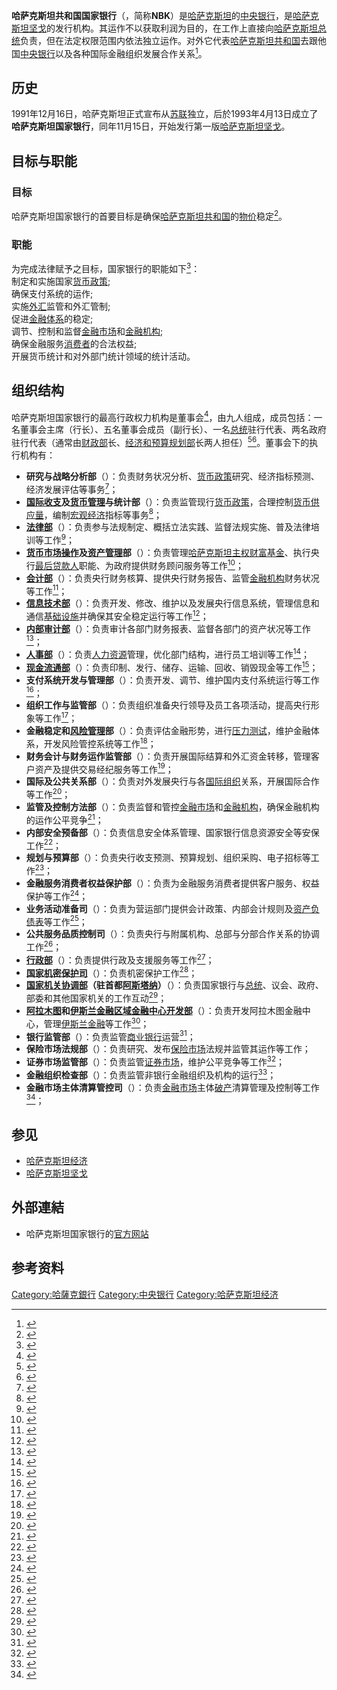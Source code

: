 {{coord|43.235152|76.917921|type:landmark_source:kolossus-frwiki|display=title}}
{{Infobox Central bank
| bank_name      = 哈萨克斯坦共和国国家银行
| bank_name_in_local = {{lang-kk|Қазақстан Республикасының Ұлттық Банкі}}<br>{{lang-ru|Национальный Банк Республики Казахстан}}
| image_1        =  National_Bank_of_Kazakhstan_logo.svg
| image_title_1  = 哈萨克斯坦国家共和国银行标志
| image_width_1  = 150px
| headquarters   = {{KAZ}} [[阿拉木图|阿拉木图]]
| coordinates    = {{coord|43.235152|76.917921|region:KZ}}
| established    = 1993年4月13日
| president      = {{link-en|凯拉特·克利姆别托夫|Kairat Kelimbetov}}<ref>{{Cite web |url=http://www.nationalbank.kz/?docid=4 |title=ҚР Ұлттық Банкінің Басшылығы |accessdate=2014-07-06 |author= |last= |first= |authorlink= |coauthors= |date=2014-01-17 |year= |month= |format= |work= |publisher=Қазақстан Республикасының Ұлттық Банкі |pages= |language=kk |doi= |archiveurl=https://web.archive.org/web/20140428122520/http://www.nationalbank.kz/?docid=4 |archivedate=2014-04-28 |quote=Келімбетов Қайрат Нематұлы - ҚР Ұлттық Банкінің Төрағасы |deadurl=yes }}</ref><br>(2013年10月任职)
| leader_title   = 行长
| bank_of        = {{KAZ}}
| currency       = [[哈萨克斯坦坚戈|哈萨克斯坦坚戈]]
| currency_iso   = KZT
| reserves       =287.37亿[[美元|美元]]<ref name="chubei">{{Cite web|url = http://www.nationalbank.kz/?docid=180&switch=english|accessdate = 2015-05-20|title = International Reserves and Assets of the National Oil Fund of Republic of Kazakhstan|author = |date = |publisher = National Bank of Kazakhstan|language = en|archiveurl = https://web.archive.org/web/20141208063556/http://www.nationalbank.kz/?docid=180&switch=english|archivedate = 2014-12-08|quote = |dead-url = no}}</ref><br>（截至2015年4月）
| borrowing_rate =
| deposit_rate   =
| website        =[http://www.nationalbank.kz www.nationalbank.kz]
| preceded       =
| succeeded      =
| footnotes      =
}}

'''哈萨克斯坦共和国国家银行'''（{{lang-en|'''N'''ational '''B'''ank of the Republic of '''K'''azakhstan}}，简称'''NBK'''）是[[哈萨克斯坦|哈萨克斯坦]]的[[中央银行|中央银行]]，是[[哈萨克斯坦坚戈|哈萨克斯坦坚戈]]的发行机构。其运作不以获取利润为目的，在工作上直接向[[哈萨克斯坦总统|哈萨克斯坦总统]]负责，但在法定权限范围内依法独立运作。对外它代表[[哈萨克斯坦共和国|哈萨克斯坦共和国]]去跟他国[[中央银行|中央银行]]以及各种国际金融组织发展合作关系<ref>{{Cite web|url=http://www.nationalbank.kz/?docid=164|title=About the National Bank of the Republic of Kazakhstan|accessdate=2014-07-06|author=|last=|first=|authorlink=|coauthors=|date=2014-06-11|year=|month=|format=|work=|publisher=National Bank of Kazakhstan|pages=|language=en|doi=|archiveurl=https://www.webcitation.org/6Qr6WTPqQ?url=http://www.nationalbank.kz/?docid=164|archivedate=2014-07-06|quote=The National Bank should not be guided by the aim of gaining profit in performing its tasks.The National Bank is the entity that reports to the President of the Republic of Kazakhstan, but within the limits of authority granted by the legislation, is independent in its activity.|deadurl=yes}}</ref>。

== 历史 ==

1991年12月16日，哈萨克斯坦正式宣布从[[苏联|苏联]]独立，后於1993年4月13日成立了'''哈萨克斯坦国家银行'''，同年11月15日，开始发行第一版[[哈萨克斯坦坚戈|哈萨克斯坦坚戈]]。

== 目标与职能 ==

=== 目标 ===

哈萨克斯坦国家银行的首要目标是确保[[哈萨克斯坦共和国|哈萨克斯坦共和国]]的[[物价|物价]]稳定<ref>{{Cite web|url=http://www.nationalbank.kz/?docid=164|title=About the National Bank of the Republic of Kazakhstan|accessdate=2014-07-06|author=|last=|first=|authorlink=|coauthors=|date=2014-06-11|year=|month=|format=|work=|publisher=National Bank of Kazakhstan|pages=|language=en|doi=|archiveurl=https://www.webcitation.org/6Qr6WTPqQ?url=http://www.nationalbank.kz/?docid=164|archivedate=2014-07-06|quote=The primary goal of the National Bank is to ensure the stability of prices in the Republic of Kazakhstan.|deadurl=yes}}</ref>。

=== 职能 ===

为完成法律赋予之目标，国家银行的职能如下<ref>{{Cite web|url=http://www.nationalbank.kz/?docid=164|title=About the National Bank of the Republic of Kazakhstan|accessdate=2014-07-06|author=|last=|first=|authorlink=|coauthors=|date=2014-06-11|year=|month=|format=|work=|publisher=National Bank of Kazakhstan|pages=|language=en|doi=|archiveurl=https://www.webcitation.org/6Qr6WTPqQ?url=http://www.nationalbank.kz/?docid=164|archivedate=2014-07-06|quote=To accomplish the main goal, the National Bank is assigned the following tasks:……|deadurl=yes}}</ref>：
<br>制定和实施国家[[货币政策|货币政策]]; 
<br>确保支付系统的运作; 
<br>实施[[外汇|外汇]]监管和外汇管制; 
<br>促进[[金融|金融体系]]的稳定; 
<br>调节、控制和监督[[金融市场|金融市场]]和[[金融机构|金融机构]]; 
<br>确保金融服务[[消费者|消费者]]的合法权益; 
<br>开展货币统计和对外部门统计领域的统计活动。

== 组织结构 ==

哈萨克斯坦国家银行的最高行政权力机构是董事会<ref>{{Cite web|url=http://www.nationalbank.kz/?docid=164|title=About the National Bank of the Republic of Kazakhstan|accessdate=2014-07-06|author=|last=|first=|authorlink=|coauthors=|date=2014-06-11|year=|month=|format=|work=|publisher=National Bank of Kazakhstan|pages=|language=en|doi=|archiveurl=https://www.webcitation.org/6Qr6WTPqQ?url=http://www.nationalbank.kz/?docid=164|archivedate=2014-07-06|quote=The National Bank is a common centralized system with the vertical administrative scheme. The highest administrative authority of the National Bank is the Board, the authority of the executive management is the Board of Directors|deadurl=yes}}</ref>，由九人组成，成员包括：一名董事会主席（行长）、五名董事会成员（副行长）、一名[[哈萨克斯坦总统|总统]]驻行代表、两名政府驻行代表（通常由[[财政部|财政部]]长、[[经济和预算规划部|经济和预算规划部]]长两人担任）<ref>{{Cite web|url=http://www.nationalbank.kz/?docid=437|title=The information about activity of the Board|accessdate=2014-07-06|author=|last=|first=|authorlink=|coauthors=|date=2013-02-06|year=|month=|format=|work=|publisher=National Bank of Kazakhstan|pages=|language=en|doi=|archiveurl=https://www.webcitation.org/query?url=http%3A%2F%2Fwww.nationalbank.kz%2F%3Fdocid%3D437&date=2014-07-06|archivedate=2014-07-06|quote=The Board shall consist of 9 persons. The Board of the National Bank of Kazakhstan shall include the Chairman of the National Bank of Kazakhstan and five officials of the National Bank of Kazakhstan, one representative from the President of the Republic of Kazakhstan and two representatives from the Government of the Republic of Kazakhstan (Article 16 of the Law)|deadurl=yes}}</ref><ref>{{Cite web |url=http://www.nationalbank.kz/?docid=349 |title=Governing Body of the National Bank of Kazakhstan |accessdate=2014-07-06 |author= |last= |first= |authorlink= |coauthors= |date=2014-06-25 |year= |month= |format= |work= |publisher=National Bank of Kazakhstan |pages= |language=en |doi= |archiveurl=https://web.archive.org/web/20140706040113/http://www.nationalbank.kz/?docid=349 |archivedate=2014-07-06 |quote= |deadurl=yes }}</ref>。董事会下的执行机构有：

*'''研究与战略分析部'''（{{lang-en|Research and Strategic Analysis Department}}）：负责财务状况分析、[[货币政策|货币政策]]研究、经济指标预测、经济发展评估等事务<ref>{{Cite web|url= http://www.nationalbank.kz/?docid=223|title= Research and Strategic Analysis Department|accessdate= 2014-06-30|author= |last= |first= |authorlink= |coauthors= |date= 2014-06-24|year= |month= |format= |work= |publisher= National Bank of Kazakhstan|pages= |language= en|doi= |archiveurl= https://web.archive.org/web/20140714110916/http://www.nationalbank.kz/?docid=223|archivedate= 2014-07-14|quote= |dead-url= no}}</ref>；
*'''[[国际收支|国际收支]]及[[货币发行|货币管理]]与统计部'''（{{lang-en|Balance of Payments, Currency Regulation and Statistics Department}}）：负责监管现行[[货币政策|货币政策]]，合理控制[[货币供应量|货币供应量]]，编制[[宏观经济|宏观经济]]指标等事务<ref>{{Cite web |url=http://www.nationalbank.kz/?docid=224 |title=Balance of Payments, Currency Regulation and Statistics Department |accessdate=2014-06-30 |author= |last= |first= |authorlink= |coauthors= |date=2014-06-19 |year= |month= |format= |work= |publisher=National Bank of Kazakhstan |pages= |language=en |doi= |archiveurl=https://web.archive.org/web/20140714162559/http://www.nationalbank.kz/?docid=224 |archivedate=2014-07-14 |quote= |dead-url=no }}</ref>；
*'''[[法律|法律部]]'''（{{lang-en|Legal Department}}）：负责参与法规制定、概括立法实践、监督法规实施、普及法律培训等工作<ref>{{Cite web|url= http://www.nationalbank.kz/?docid=225|title= Legal Department|accessdate= 2014-06-30|author= |last= |first= |authorlink= |coauthors= |date= 2014-06-20|year= |month= |format= |work= |publisher= National Bank of Kazakhstan|pages= |language= en|doi= |archiveurl= https://web.archive.org/web/20140701194438/http://www.nationalbank.kz/?docid=225|archivedate= 2014-07-01|quote= |dead-url= no}}</ref>；
*'''[[货币市场|货币市场操作]]及[[资产管理|资产管理]]部'''（{{lang-en|Department of monetary operations and asset management}}）：负责管理[[哈萨克斯坦|哈萨克斯坦]][[主权财富基金|主权财富基金]]、执行央行[[最后贷款人|最后贷款人]]职能、为政府提供财务顾问服务等工作<ref>{{Cite web|url= http://www.nationalbank.kz/?docid=226|title= Department of monetary operations|accessdate= 2014-06-30|author= |last= |first= |authorlink= |coauthors= |date= 2014-04-01|year= |month= |format= |work= |publisher= National Bank of Kazakhstan|pages= |language= en|doi= |archiveurl= https://web.archive.org/web/20140714113421/http://www.nationalbank.kz/?docid=226|archivedate= 2014-07-14|quote= |dead-url= no}}</ref>；
*'''[[会计|会计部]]'''（{{lang-en|Accounting Department}}）：负责央行财务核算、提供央行财务报告、监管[[金融机构|金融机构]]财务状况等工作<ref>{{Cite web|url= http://www.nationalbank.kz/?docid=227|title= Accounting department|accessdate= 2014-06-30|author= |last= |first= |authorlink= |coauthors= |date= 2014-06-19|year= |month= |format= |work= |publisher= National Bank of Kazakhstan|pages= |language= en|doi= |archiveurl= https://web.archive.org/web/20140714205240/http://www.nationalbank.kz/?docid=227|archivedate= 2014-07-14|quote= |dead-url= no}}</ref>；
*'''[[信息技术|信息技术部]]'''（{{lang-en|Information Technologies Department}}）：负责开发、修改、维护以及发展央行信息系统，管理信息和通信[[基础设施|基础设施]]并确保其安全稳定运行等工作<ref>{{Cite web|url= http://www.nationalbank.kz/?docid=229|title= Information technologies Department|accessdate= 2014-06-30|author= |last= |first= |authorlink= |coauthors= |date= 2014-04-01|year= |month= |format= |work= |publisher= National Bank of Kazakhstan|pages= |language= en|doi= |archiveurl= https://web.archive.org/web/20140714115314/http://www.nationalbank.kz/?docid=229|archivedate= 2014-07-14|quote= |dead-url= no}}</ref>；
*'''[[内部审计师|内部审计部]]'''（{{lang-en|Internal Audit Department}}）：负责审计各部门财务报表、监督各部门的资产状况等工作<ref>{{Cite web|url=http://www.nationalbank.kz/?docid=230|title=Internal Audit Department|accessdate=2014-06-30|author=|last=|first=|authorlink=|coauthors=|date=2014-06-17|year=|month=|format=|work=|publisher=National Bank of Kazakhstan|pages=|language=en|doi=|archiveurl=https://web.archive.org/web/20140714194250/http://www.nationalbank.kz/?docid=230|archivedate=2014-07-14|quote=|dead-url=no}}</ref>；
*'''[[人事|人事部]]'''（{{lang-en|HR Department}}）：负责[[人力资源|人力资源]]管理，优化部门结构，进行员工培训等工作<ref>{{Cite web |url=http://www.nationalbank.kz/?docid=231|title=Personnel Department|accessdate=2014-06-30 |author= |last= |first= |authorlink= |coauthors= |date=2014-04-01 |year= |month= |format= |work= |publisher=National Bank of Kazakhstan|pages= |language= en|doi= |archiveurl= |archivedate= |quote= }}</ref>；
*'''[[现金|现金流通部]]'''（{{lang-en|Cash circulation Department}}）：负责印制、发行、储存、运输、回收、销毁现金等工作<ref>{{Cite web|url=http://www.nationalbank.kz/?docid=234|title=Cash circulation department|accessdate=2014-06-30|author=|last=|first=|authorlink=|coauthors=|date=2014-06-19|year=|month=|format=|work=|publisher=National Bank of Kazakhstan|pages=|language=en|doi=|archiveurl=https://web.archive.org/web/20140714133350/http://www.nationalbank.kz/?docid=234|archivedate=2014-07-14|quote=|dead-url=no}}</ref>；
*'''支付系统开发与管理部'''（{{lang-en|Payment systems development and management Department}}）：负责开发、调节、维护国内支付系统运行等工作<ref>{{Cite web|url=http://www.nationalbank.kz/?docid=237|title=Payment systems development and management department|accessdate=2014-06-30|author=|last=|first=|authorlink=|coauthors=|date=2014-06-20|year=|month=|format=|work=|publisher=National Bank of Kazakhstan|pages=|language=en|doi=|archiveurl=https://web.archive.org/web/20140714185952/http://www.nationalbank.kz/?docid=237|archivedate=2014-07-14|quote=|dead-url=no}}</ref>；
*'''组织工作与监管部'''（{{lang-en|Department for organizational work and oversight}}）：负责组织准备央行领导及员工各项活动，提高央行形象等工作<ref>{{Cite web|url=http://www.nationalbank.kz/?docid=233|title=Department of Organizational Activity, External and Public Relations|accessdate=2014-06-30|author=|last=|first=|authorlink=|coauthors=|date=2013-11-18|year=|month=|format=|work=|publisher=National Bank of Kazakhstan|pages=|language=en|doi=|archiveurl=https://web.archive.org/web/20140727201912/http://www.nationalbank.kz/?docid=233|archivedate=2014-07-27|quote=|dead-url=no}}</ref>；
*'''金融稳定和[[风险管理|风险管理]]部'''（{{lang-en|Financial Stability and Risk Management Department}}）：负责评估金融形势，进行[[压力测试|压力测试]]，维护金融体系，开发风险管控系统等工作<ref>{{Cite web|url=http://www.nationalbank.kz/?docid=427|title=Financial Stability and Risk Management Department|accessdate=2014-06-30|author=|last=|first=|authorlink=|coauthors=|date=2014-06-23|year=|month=|format=|work=|publisher=National Bank of Kazakhstan|pages=|language=en|doi=|archiveurl=https://web.archive.org/web/20140714171511/http://www.nationalbank.kz/?docid=427|archivedate=2014-07-14|quote=|dead-url=no}}</ref>；
*'''财务会计与财务运作监管部'''（{{lang-en|Financial Accounting and Financial Operations Monitoring Department}}）：负责开展国际结算和外汇资金转移，管理客户资产及提供交易经纪服务等工作<ref>{{Cite web|url=http://www.nationalbank.kz/?docid=384|title=Monetary Operations Accounting Department|accessdate=2014-06-30|author=|last=|first=|authorlink=|coauthors=|date=2014-04-01|year=|month=|format=|work=|publisher=National Bank of Kazakhstan|pages=|language=en|doi=|archiveurl=https://web.archive.org/web/20140714121851/http://www.nationalbank.kz/?docid=384|archivedate=2014-07-14|quote=|dead-url=no}}</ref>；
*'''国际及公共关系部'''（{{lang-en|Department of International and Public Relations}}）：负责对外发展央行与各[[国际组织|国际组织]]关系，开展国际合作等工作<ref>{{Cite web|url=http://www.nationalbank.kz/?docid=520|title=Department of International and Public Relations|accessdate=2014-06-30|author=|last=|first=|authorlink=|coauthors=|date=|year=2014|month=|format=|work=|publisher=National Bank of Kazakhstan|pages=|language=en|doi=|archiveurl=https://web.archive.org/web/20140714142035/http://www.nationalbank.kz/?docid=520|archivedate=2014-07-14|quote=|dead-url=no}}</ref>；
*'''监管及控制方法部'''（{{lang-en|Department of surveillance and control methodology}}）：负责监督和管控[[金融市场|金融市场]]和[[金融机构|金融机构]]，确保金融机构的运作公平竞争<ref>{{Cite web|url=http://www.nationalbank.kz/?docid=599|title=Department for supervision and control methodology|accessdate=2014-06-30|author=|last=|first=|authorlink=|coauthors=|date=2013-11-18|year=|month=|format=|work=|publisher=National Bank of Kazakhstan|pages=|language=en|doi=|archiveurl=https://web.archive.org/web/20121016041145/http://nationalbank.kz/?docid=599|archivedate=2012-10-16|quote=|dead-url=no}}</ref>；
*'''内部安全预备部'''（{{lang-en|Departament of Internal security provision}}）：负责信息安全体系管理、国家银行信息资源安全等安保工作<ref>{{Cite web|url=http://www.nationalbank.kz/?docid=243|title=Security Department|accessdate=2014-06-30|author=|last=|first=|authorlink=|coauthors=|date=2014-05-14|year=|month=|format=|work=|publisher=National Bank of Kazakhstan|pages=|language=en|doi=|archiveurl=https://web.archive.org/web/20140714154405/http://www.nationalbank.kz/?docid=243|archivedate=2014-07-14|quote=|dead-url=no}}</ref>；
*'''规划与预算部'''（{{lang-en|Department of planning and budget}}）：负责央行收支预测、预算规划、组织采购、电子招标等工作<ref>{{Cite web |url=http://www.nationalbank.kz/?docid=239|title=Department of planning and budget|accessdate=2014-06-30 |author= |last= |first= |authorlink= |coauthors= |date=2013-11-18 |year=  |month= |format= |work= |publisher=National Bank of Kazakhstan|pages= |language= en|doi= |archiveurl= |archivedate= |quote= }}</ref>；
*'''金融服务消费者权益保护部'''（{{lang-en|Financial Services Consumers’ Rights Protection Department}}）：负责为金融服务消费者提供客户服务、权益保护等工作<ref>{{Cite web |url=http://www.nationalbank.kz/?docid=344 |title=Financial Services Consumers’ Rights Protection Department |accessdate=2014-06-30 |author= |last= |first= |authorlink= |coauthors= |date=2014 |year= |month= |format= |work= |publisher=National Bank of Kazakhstan |pages= |language=en |doi= |archiveurl=https://web.archive.org/web/20140714201816/http://www.nationalbank.kz/?docid=344 |archivedate=2014-07-14 |quote= |dead-url=no }}</ref>；
*'''业务活动准备司'''（{{lang-en|Division of operational activities provision}}）：负责为营运部门提供会计政策、内部会计规则及[[资产负债表|资产负债表]]等工作<ref>{{Cite web|url=http://www.nationalbank.kz/?docid=238|title=Division of operational activities provision|accessdate=2014-06-30|author=|last=|first=|authorlink=|coauthors=|date=2013-04-16|year=|month=|format=|work=|publisher=National Bank of Kazakhstan|pages=|language=en|doi=|archiveurl=https://web.archive.org/web/20140714190908/http://www.nationalbank.kz/?docid=238|archivedate=2014-07-14|quote=|dead-url=no}}</ref>；
*'''公共服务品质控制司'''（{{lang-en|Public services quality control Division}}）：负责央行与附属机构、总部与分部合作关系的协调工作<ref>{{Cite web|url=http://www.nationalbank.kz/?docid=597|title=Public services quality control Division|accessdate=2014-06-30|author=|last=|first=|authorlink=|coauthors=|date=2014-06-27|year=|month=|format=|work=|publisher=National Bank of Kazakhstan|pages=|language=en|doi=|archiveurl=https://web.archive.org/web/20140714190904/http://www.nationalbank.kz/?docid=597|archivedate=2014-07-14|quote=|dead-url=no}}</ref>；
*'''[[行政|行政部]]'''（{{lang-en|The Administrative Department}}）：负责提供行政及支援服务等工作<ref>{{Cite web|url=http://www.nationalbank.kz/?docid=232|title=Administrative Department|accessdate=2014-06-30|author=|last=|first=|authorlink=|coauthors=|date=2014-06-27|year=|month=|format=|work=|publisher=National Bank of Kazakhstan|pages=|language=en|doi=|archiveurl=https://web.archive.org/web/20140701200413/http://www.nationalbank.kz/?docid=232|archivedate=2014-07-01|quote=|dead-url=no}}</ref>；
*'''[[国家机密|国家机密保护司]]'''（{{lang-en|State Secrets Protection Division}}）：负责机密保护工作<ref>{{Cite web|url=http://www.nationalbank.kz/?docid=241|title=State Secrets Protection Division|accessdate=2014-06-30|author=|last=|first=|authorlink=|coauthors=|date=2003-08-04|year=|month=|format=|work=|publisher=National Bank of Kazakhstan|pages=|language=en|doi=|archiveurl=https://web.archive.org/web/20140714123324/http://www.nationalbank.kz/?docid=241|archivedate=2014-07-14|quote=|dead-url=no}}</ref>；
*'''[[行政机构|国家机关协调部]]（驻首都[[阿斯塔纳|阿斯塔纳]]）'''（{{lang-en|Departament of coordination with state bodies (Astana city)}}）：负责国家银行与[[哈萨克斯坦总统|总统]]、议会、政府、部委和其他国家机关的工作互动<ref>{{Cite web|url=http://www.nationalbank.kz/?docid=242|title=Coordination Departament (Astana c.)|accessdate=2014-06-30|author=|last=|first=|authorlink=|coauthors=|date=2014-05-14|year=|month=|format=|work=|publisher=National Bank of Kazakhstan|pages=|language=en|doi=|archiveurl=https://web.archive.org/web/20140714172428/http://www.nationalbank.kz/?docid=242|archivedate=2014-07-14|quote=|dead-url=no}}</ref>；
*'''[[阿拉木图|阿拉木图]]和[[伊斯兰金融|伊斯兰金融]][[金融中心|区域金融中心开发部]]'''（{{lang-en|Department for the Development of Regional Financial Centre of Almaty city and Islamic Finance}}）：负责开发阿拉木图金融中心，管理[[伊斯兰金融|伊斯兰金融]]等工作<ref>{{Cite web|url=http://www.nationalbank.kz/?docid=588|title=Department for the Development of Regional Financial Centre of Almaty city and Islamic Finance|accessdate=2014-06-30|author=|last=|first=|authorlink=|coauthors=|date=2014-06-20|year=|month=|format=|work=|publisher=National Bank of Kazakhstan|pages=|language=en|doi=|archiveurl=https://web.archive.org/web/20140714204945/http://www.nationalbank.kz/?docid=588|archivedate=2014-07-14|quote=|dead-url=no}}</ref>；
*'''银行监管部'''（{{lang-en|Department of the Banking Supervision}}）：负责监管[[商业银行|商业银行]]运营<ref>{{Cite web|url=http://www.nationalbank.kz/?docid=866|title=Department of the Banking Supervision|accessdate=2014-06-30|author=|last=|first=|authorlink=|coauthors=|date=|year=2014|month=|format=|work=|publisher=National Bank of Kazakhstan|pages=|language=en|doi=|archiveurl=https://web.archive.org/web/20140714164239/http://www.nationalbank.kz/?docid=866|archivedate=2014-07-14|quote=|dead-url=no}}</ref>；
*'''保险市场法规部'''（{{lang-en|Department of the Insurance Market Supervision}}）：负责研究、发布[[保险市场|保险市场]]法规并监管其运作等工作；
*'''证券市场监管部'''（{{lang-en|Department of the Securities Market Supervision}}）：负责监管[[证券市场|证券市场]]，维护公平竞争等工作<ref>{{Cite web|url=http://www.nationalbank.kz/?docid=868|title=Department of the Securities Market Supervision|accessdate=2014-06-30|author=|last=|first=|authorlink=|coauthors=|date=|year=2014|month=|format=|work=|publisher=National Bank of Kazakhstan|pages=|language=en|doi=|archiveurl=https://web.archive.org/web/20140714180408/http://www.nationalbank.kz/?docid=868|archivedate=2014-07-14|quote=|dead-url=no}}</ref>；
*'''金融组织检查部'''（{{lang-en|Department of Financial Organizations Inspections}}）：负责监管非银行金融组织及机构的运行<ref>{{Cite web|url=http://www.nationalbank.kz/?docid=869|title=Department of Financial Organizations Inspections|accessdate=2014-06-30|author=|last=|first=|authorlink=|coauthors=|date=|year=2014|month=|format=|work=|publisher=National Bank of Kazakhstan|pages=|language=en|doi=|archiveurl=https://web.archive.org/web/20140714163526/http://www.nationalbank.kz/?docid=869|archivedate=2014-07-14|quote=|dead-url=no}}</ref>；
*'''金融市场主体清算管控司'''（{{lang-en|Division for control over liquidation of financial market entities}}）：负责[[金融市场|金融市场]]主体[[破产|破产]]清算管理及控制等工作<ref>{{Cite web|url=http://www.nationalbank.kz/?docid=870|title=Division for control over liquidation of financial market entities|accessdate=2014-06-30|author=|last=|first=|authorlink=|coauthors=|date=|year=2014|month=|format=|work=|publisher=National Bank of Kazakhstan|pages=|language=en|doi=|archiveurl=https://web.archive.org/web/20140714191832/http://www.nationalbank.kz/?docid=870|archivedate=2014-07-14|quote=|dead-url=no}}</ref>；

== 参见 ==
*[[哈萨克斯坦经济|哈萨克斯坦经济]]
*[[哈萨克斯坦坚戈|哈萨克斯坦坚戈]]

==外部連結==
*哈萨克斯坦国家银行的[http://www.nationalbank.kz 官方网站]{{Wayback|url=http://www.nationalbank.kz/ |date=20140312084124 }}<small>{{ru icon}}</small><small>{{kk icon}}</small><small>{{en icon}}</small>

== 参考资料 ==
{{reflist}}

[[Category:哈薩克銀行|Category:哈薩克銀行]]
[[Category:中央银行|Category:中央银行]]
[[Category:哈萨克斯坦经济|Category:哈萨克斯坦经济]]

{{Central banks|state = uncollapsed}}